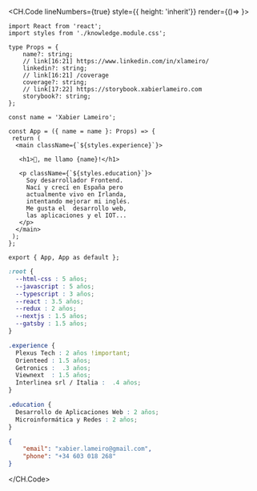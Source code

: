 <CH.Code lineNumbers={true} style={{ height: 'inherit'}} render={()=> <ControlButtons/>}>

```tsx index.tsx box=9[23:38]
import React from 'react';
import styles from './knowledge.module.css';

type Props = {
    name?: string;
    // link[16:21] https://www.linkedin.com/in/xlameiro/
    linkedin?: string;
    // link[16:21] /coverage
    coverage?: string;
    // link[17:22] https://storybook.xabierlameiro.com
    storybook?: string;
};

const name = 'Xabier Lameiro';

const App = ({ name = name }: Props) => {
 return (
  <main className={`${styles.experience}`}>

   <h1>👋, me llamo {name}!</h1>

   <p className={`${styles.education}`}>
     Soy desarrollador Frontend. 
     Nací y crecí en España pero
     actualmente vivo en Irlanda, 
     intentando mejorar mi inglés. 
     Me gusta el  desarrollo web, 
     las aplicaciones y el IOT...
   </p>
  </main>
 );
};

export { App, App as default };
```

```css knowledge.module.css
:root {
  --html-css : 5 años;
  --javascript : 5 años;
  --typescript : 3 años;
  --react : 3.5 años;
  --redux : 2 años;
  --nextjs : 1.5 años;
  --gatsby : 1.5 años;
}

.experience {
  Plexus Tech : 2 años !important;
  Orienteed : 1.5 años;
  Getronics :  .3 años;
  Viewnext  : 1.5 años;
  Interlinea srl / Italia :  .4 años;
}

.education {
  Desarrollo de Aplicaciones Web : 2 años;
  Microinformática y Redes : 2 años;
}
```

```json contact.json
{
    "email": "xabier.lameiro@gmail.com",
    "phone": "+34 603 018 268"
}
```

</CH.Code>
